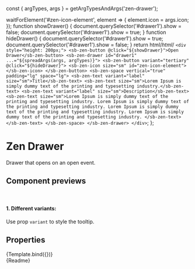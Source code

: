 const { argTypes, args } = getArgTypesAndArgs('zen-drawer');

<Meta title="In progress/Drawer" component="zen-drawer" argTypes={argTypes} />

  waitForElement('#zen-icon-element', element => {
    element.icon = args.icon;
  });
  function showDrawer() {
    document.querySelector('#drawer1').show = false;
    document.querySelector('#drawer1').show = true;
  }
  function hideDrawer() {
    document.querySelector('#drawer1').show = true;
    document.querySelector('#drawer1').show = false;
  }
  return html/*html*/ `
    <div style="height: 200px;">
      <sb-zen-button @click="${showDrawer}">Open Drawer</sb-zen-button>
      <sb-zen-drawer id="drawer1"  ...="${spreadArgs(args, argTypes)}">
        <sb-zen-button variant="tertiary" @click="${hideDrawer}">
             <sb-zen-icon size="sm" id="zen-icon-element"></sb-zen-icon>
        </sb-zen-button>
        <sb-zen-space vertical="true" padding="lg" space="lg">
          <sb-zen-text variant="label" size="sm">Title</sb-zen-text>
          <sb-zen-text size="sm">Lorem Ipsum is simply dummy text of the printing and typesetting industry.</sb-zen-text>
          <sb-zen-text variant="label" size="sm">Description</sb-zen-text>
          <sb-zen-text size="sm">Lorem Ipsum is simply dummy text of the printing and typesetting industry. Lorem Ipsum is simply dummy text of the printing and typesetting industry. Lorem Ipsum is simply dummy text of the printing and typesetting industry. Lorem Ipsum is simply dummy text of the printing and typesetting industry.
          </sb-zen-text>
          </sb-zen-text>
        </sb-zen-space>
      </sb-zen-drawer>
    </div>
  `;
};

# Zen Drawer

Drawer that opens on an open event.

## Component previews

<br />

#### 1. Different variants:

Use prop `variant` to style the tooltip.


## Properties

<Canvas>
  <Story
    name="default"
    args={{
      ...args,
       icon: faChevronDoubleRight,
    }}
  >
    {Template.bind({})}
  </Story>
</Canvas>

<ArgsTable story="default" />

<div class="stencildoc" />
<Description>{Readme}</Description>
